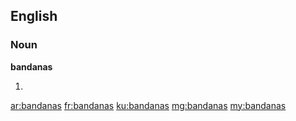 ==English==

===Noun===
'''bandanas'''

# {{plural of|bandana}}

[[ar:bandanas]]
[[fr:bandanas]]
[[ku:bandanas]]
[[mg:bandanas]]
[[my:bandanas]]